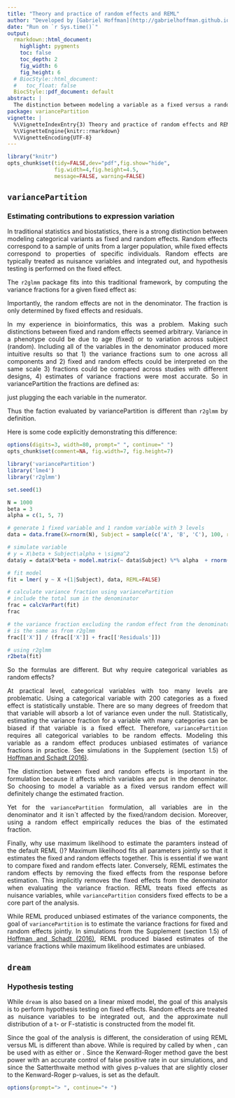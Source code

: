 ```yaml
---
title: "Theory and practice of random effects and REML"
author: "Developed by [Gabriel Hoffman](http://gabrielhoffman.github.io/)"
date: "Run on `r Sys.time()`"
output:
  rmarkdown::html_document:
    highlight: pygments
    toc: false
    toc_depth: 2
    fig_width: 6
    fig_height: 6
  # BiocStyle::html_document:
  #   toc_float: false
  BiocStyle::pdf_document: default
abstract: |
  The distinction between modeling a variable as a fixed versus a random effect depends on the goal of the statistical analysis.  While some theory and software make a strong distinction, `variancePartition` and `dream`  take different approaches based on the goal of each type of analysis.  Here we consider the distinction between fixed and random effects, and the usage of REML in `variancePartition` and `dream`.
package: variancePartition
vignette: |
  %\VignetteIndexEntry{3) Theory and practice of random effects and REML}
  %\VignetteEngine{knitr::rmarkdown}
  %\VignetteEncoding{UTF-8}
---
```




<style>
body {
text-align: justify}
</style>



```r
library("knitr")
opts_chunk$set(tidy=FALSE,dev="pdf",fig.show="hide",
               fig.width=4,fig.height=4.5,
               message=FALSE, warning=FALSE)

``` 


## `variancePartition`
### Estimating contributions to expression variation

In traditional statistics and biostatistics, there is a strong distinction between modeling categorical variants as fixed and random effects.  Random effects correspond to a sample of units from a larger population, while fixed effects correspond to properties of specific individuals.  Random effects are typically treated as nuisance variables and integrated out, and hypothesis testing is performed on the fixed effect.  

The `r2glmm` package fits into this traditional framework, by computing the variance fractions for a given fixed effect as:
\begin{eqnarray}
\sigma^2_{fixed}/ \left(\sigma^2_{fixed} + \sigma^2_{error}\right)
\end{eqnarray}

Importantly, the random effects are not in the denominator.  The fraction is only determined by fixed effects and residuals.  

In my experience in bioinformatics, this was a problem. Making such distinctions  between fixed and random effects seemed arbitrary.  Variance in a phenotype could be due to age (fixed) or to variation across subject (random).  Including all of the variables in the denominator produced more intuitive results so that 1) the variance fractions sum to one across all components and 2) fixed and random effects could be interpreted on the same scale 3) fractions could be compared across studies with different designs, 4) estimates of variance fractions were most accurate.  So in variancePartition the fractions are defined as:
\begin{eqnarray}
\sigma^2_{X}/ \left(\sigma^2_{fixed} + \sigma^2_{random} + \sigma^2_{error}\right) 
\end{eqnarray}

just plugging the each variable in the numerator.  

Thus the faction evaluated by variancePartition is different than `r2glmm` by definition.  

Here is some code explicitly demonstrating this difference:

```r
options(digits=3, width=80, prompt=" ", continue=" ")
opts_chunk$set(comment=NA, fig.width=7, fig.height=7)
```

```r
library('variancePartition')
library('lme4')
library('r2glmm')

set.seed(1)

N = 1000
beta = 3
alpha = c(1, 5, 7)

# generate 1 fixed variable and 1 random variable with 3 levels
data = data.frame(X=rnorm(N), Subject = sample(c('A', 'B', 'C'), 100, replace=TRUE))

# simulate variable
# y = X\beta + Subject\alpha + \sigma^2
data$y = data$X*beta + model.matrix(~ data$Subject) %*% alpha  + rnorm(N, 0, 1)

# fit model
fit = lmer( y ~ X +(1|Subject), data, REML=FALSE)

# calculate variance fraction using variancePartition
# include the total sum in the denominator
frac = calcVarPart(fit)
frac

# the variance fraction excluding the random effect from the denominator
# is the same as from r2glmm
frac[['X']] / (frac[['X']] + frac[['Residuals']])

# using r2glmm
r2beta(fit)
```

So the formulas are different. But why require categorical variables as random effects?

At practical level, categorical variables with too many levels are problematic.  Using a categorical variable with 200 categories as a fixed effect is statistically unstable.  There are so many degrees of freedom that that variable will absorb a lot of variance even under the null.   Statistically, estimating the variance fraction for a variable with many categories can be biased if that variable is a fixed effect.  Therefore, `variancePartition` requires all categorical variables to be random effects.  Modeling this variable as a random effect produces unbiased estimates of variance fractions in practice.  See simulations in the Supplement (section 1.5) of [Hoffman and Schadt (2016)](https://doi.org/10.1186/s12859-016-1323-z).

The distinction between fixed and random effects is important in the \Rpackage{r2glmm} formulation because it affects which variables are put in the denominator.  So choosing to model a variable as a fixed versus random effect will definitely change the estimated fraction.  

Yet for the `variancePartition` formulation, all variables are in the denominator and it isn`t affected by the fixed/random decision.  Moreover, using a random effect empirically reduces the bias of the estimated fraction.     

Finally, why use maximum likelihood to estimate the paramters instead of the default REML (\Rcode{REML=FALSE})?  Maximum likelihood fits all parameters jointly so that it estimates the fixed and random effects together.  This is essential if we want to compare fixed and random effects later.  Conversely, REML estimates the random effects by removing the fixed effects from the response before estimation.  This implicitly removes the fixed effects from the denominator when evaluating the variance fraction.  REML treats fixed effects as nuisance variables, while `variancePartition` considers fixed effects to be a core part of the analysis.

While REML produced unbiased estimates of the variance components, the goal of `variancePartition` is to estimate the variance fractions for fixed and random effects jointly.  In simulations from the Supplement (section 1.5) of [Hoffman and Schadt (2016)](https://doi.org/10.1186/s12859-016-1323-z), REML produced biased estimates of the variance fractions while maximum likelihood estimates are unbiased.


## `dream`
### Hypothesis testing

While `dream` is also based on a linear mixed model, the goal of this analysis is to perform hypothesis testing on fixed effects.  Random effects are treated as nuisance variables to be integrated out, and the approximate null distribution of a t- or F-statistic is constructed from the model fit.  

Since the goal of the analysis is different, the consideration of using REML versus ML is different than above.  While \Rcode{REML=TRUE} is required by \Rcode{lmerTest} called by \Rcode{dream} when \Rcode{ddf='Kenward-Roger'}, \Rcode{ddf='Satterthwaite'} can be used with \Rcode{REML} as either \Rcode{TRUE} or \Rcode{FALSE}.  Since the Kenward-Roger method gave the best power with an accurate control of false positive rate in our simulations, and since the Satterthwaite method with \Rcode{REML=TRUE} gives p-values that are slightly closer to the Kenward-Roger p-values, \Rcode{REML=TRUE} is set as the default.


```r
options(prompt="> ", continue="+ ")
``` 




